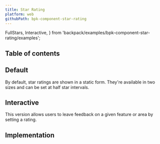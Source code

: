 ```yaml
---
title: Star Rating
platform: web
githubPath: bpk-component-star-rating
---
```



  FullStars,
  Interactive,
} from 'backpack/examples/bpk-component-star-rating/examples';

## Table of contents

## Default

By default, star ratings are shown in a static form. They're available in two sizes and can be set at half star intervals.

<PresentationBlock>
  <FullStars />
</PresentationBlock>

## Interactive

This version allows users to leave feedback on a given feature or area by setting a rating.

<PresentationBlock>
  <Interactive />
</PresentationBlock>

## Implementation

<Readme />
